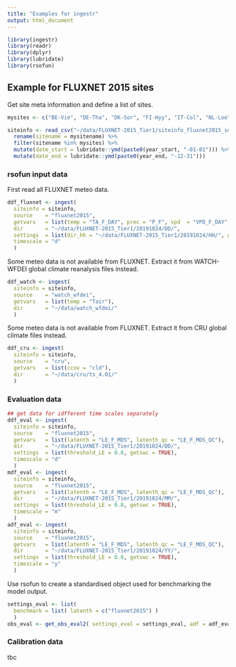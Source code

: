 ```yaml
---
title: "Examples for ingestr"
output: html_document
---
```


```r
library(ingestr)
library(readr)
library(dplyr)
library(lubridate)
library(rsofun)
```

## Example for FLUXNET 2015 sites

Get site meta information and define a list of sites.
```r
mysites <- c("BE-Vie", "DE-Tha", "DK-Sor", "FI-Hyy", "IT-Col", "NL-Loo", "US-MMS", "US-WCr", "US-UMB", "US-Syv", "DE-Hai", "IT-MBo", "US-GLE", "FR-Fon", "NL-Hor", "US-UMd", "AU-Dry", "DE-Obe", "IT-Tor", "US-Wi4")

siteinfo <- read_csv("~/data/FLUXNET-2015_Tier1/siteinfo_fluxnet2015_sofun+whc.csv") %>% 
  rename(sitename = mysitename) %>% 
  filter(sitename %in% mysites) %>% 
  mutate(date_start = lubridate::ymd(paste0(year_start, "-01-01"))) %>% 
  mutate(date_end = lubridate::ymd(paste0(year_end, "-12-31")))
```

### rsofun input data

First read all FLUXNET meteo data.
```r
ddf_fluxnet <- ingest(
  siteinfo = siteinfo,
  source    = "fluxnet2015", 
  getvars   = list(temp = "TA_F_DAY", prec = "P_F", vpd  = "VPD_F_DAY", swin =  "SW_IN_F", netrad = "NETRAD", patm = "PA_F"),
  dir       = "~/data/FLUXNET-2015_Tier1/20191024/DD/",
  settings  = list(dir_hh = "~/data/FLUXNET-2015_Tier1/20191024/HH/", getswc = FALSE, threshold_GPP = 0.5),
  timescale = "d"
  )
```

Some meteo data is not available from FLUXNET. Extract it from WATCH-WFDEI global climate reanalysis files instead.
```r
ddf_watch <- ingest(
  siteinfo = siteinfo,
  source    = "watch_wfdei", 
  getvars   = list(temp = "Tair"),
  dir       = "~/data/watch_wfdei/"
  )
```

Some meteo data is not available from FLUXNET. Extract it from CRU global climate files instead.
```r
ddf_cru <- ingest(
  siteinfo = siteinfo,
  source    = "cru", 
  getvars   = list(ccov = "cld"),
  dir       = "~/data/cru/ts_4.01/"
  )
```


### Evaluation data

```r
## get data for idfferent time scales separately
ddf_eval <- ingest(
  siteinfo = siteinfo,
  source    = "fluxnet2015", 
  getvars   = list(latenth = "LE_F_MDS", latenth_qc = "LE_F_MDS_QC"),
  dir       = "~/data/FLUXNET-2015_Tier1/20191024/DD/",
  settings  = list(threshold_LE = 0.8, getswc = TRUE),
  timescale = "d"
  )
mdf_eval <- ingest(
  siteinfo = siteinfo,
  source    = "fluxnet2015", 
  getvars   = list(latenth = "LE_F_MDS", latenth_qc = "LE_F_MDS_QC"),
  dir       = "~/data/FLUXNET-2015_Tier1/20191024/MM/",
  settings  = list(threshold_LE = 0.8, getswc = TRUE),
  timescale = "m"
  )
adf_eval <- ingest(
  siteinfo = siteinfo,
  source    = "fluxnet2015", 
  getvars   = list(latenth = "LE_F_MDS", latenth_qc = "LE_F_MDS_QC"),
  dir       = "~/data/FLUXNET-2015_Tier1/20191024/YY/",
  settings  = list(threshold_LE = 0.8, getswc = TRUE),
  timescale = "y"
  )
```

Use rsofun to create a standardised object used for benchmarking the model output.
```r
settings_eval <- list(
  benchmark = list( latenth = c("fluxnet2015") )
  )
obs_eval <- get_obs_eval2( settings_eval = settings_eval, adf = adf_eval, mdf = mdf_eval, ddf = ddf_eval )
```

### Calibration data

tbc
